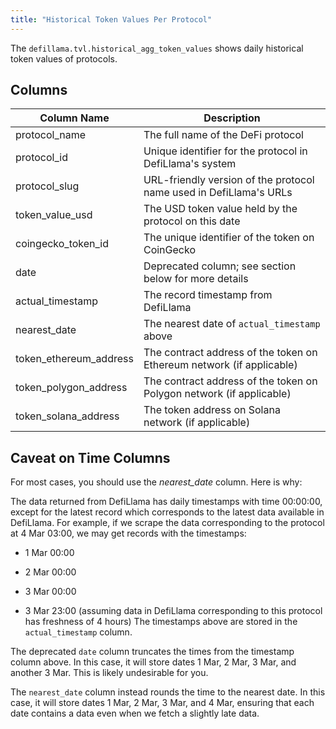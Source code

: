 ```yaml
---
title: "Historical Token Values Per Protocol"
---
```


The `defillama.tvl.historical_agg_token_values` shows daily historical token values of protocols.

## Columns

| Column Name              | Description                                                           |
| ------------------------ | --------------------------------------------------------------------- |
| protocol\_name           | The full name of the DeFi protocol                                    |
| protocol\_id             | Unique identifier for the protocol in DefiLlama's system              |
| protocol\_slug           | URL-friendly version of the protocol name used in DefiLlama's URLs    |
| token\_value\_usd        | The USD token value held by the protocol on this date                 |
| coingecko\_token\_id     | The unique identifier of the token on CoinGecko                       |
| date                     | Deprecated column; see section below for more details                 |
| actual\_timestamp        | The record timestamp from DefiLlama                                   |
| nearest\_date            | The nearest date of `actual_timestamp` above                          |
| token\_ethereum\_address | The contract address of the token on Ethereum network (if applicable) |
| token\_polygon\_address  | The contract address of the token on Polygon network (if applicable)  |
| token\_solana\_address   | The token address on Solana network (if applicable)                   |

## Caveat on Time Columns

For most cases, you should use the *nearest\_date* column. Here is why:

The data returned from DefiLlama has daily timestamps with time 00:00:00, except for the latest record which corresponds to the latest data available in DefiLlama. For example, if we scrape the data corresponding to the protocol at 4 Mar 03:00, we may get records with the timestamps:

* 1 Mar 00:00

* 2 Mar 00:00

* 3 Mar 00:00

* 3 Mar 23:00 (assuming data in DefiLlama corresponding to this protocol has freshness of 4 hours) The timestamps above are stored in the `actual_timestamp` column.

The deprecated `date` column truncates the times from the timestamp column above. In this case, it will store dates 1 Mar, 2 Mar, 3 Mar, and another 3 Mar. This is likely undesirable for you.

The `nearest_date` column instead rounds the time to the nearest date. In this case, it will store dates 1 Mar, 2 Mar, 3 Mar, and 4 Mar, ensuring that each date contains a data even when we fetch a slightly late data.


